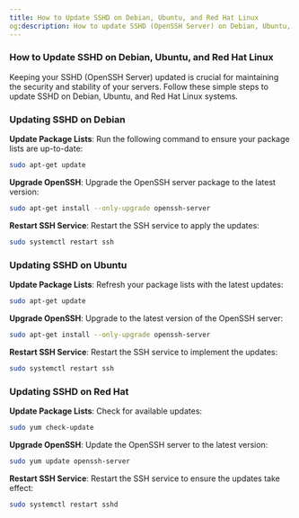 ```yaml
---
title: How to Update SSHD on Debian, Ubuntu, and Red Hat Linux
og:description: How to update SSHD (OpenSSH Server) on Debian, Ubuntu, and Red Hat Linux with simple step-by-step instructions. Ensure your server remains secure and up-to-date.
---
```


### How to Update SSHD on Debian, Ubuntu, and Red Hat Linux

Keeping your SSHD (OpenSSH Server) updated is crucial for maintaining the security and stability of your servers. Follow these simple steps to update SSHD on Debian, Ubuntu, and Red Hat Linux systems.

### Updating SSHD on Debian

**Update Package Lists**:
Run the following command to ensure your package lists are up-to-date:

```sh
sudo apt-get update
```

**Upgrade OpenSSH**:
Upgrade the OpenSSH server package to the latest version:

```sh
sudo apt-get install --only-upgrade openssh-server
```

**Restart SSH Service**:
Restart the SSH service to apply the updates:

```sh
sudo systemctl restart ssh
```

### Updating SSHD on Ubuntu

**Update Package Lists**:
Refresh your package lists with the latest updates:

```sh
sudo apt-get update
```

**Upgrade OpenSSH**:
Upgrade to the latest version of the OpenSSH server:

```sh
sudo apt-get install --only-upgrade openssh-server
```

**Restart SSH Service**:
Restart the SSH service to implement the updates:

```sh
sudo systemctl restart ssh
```

### Updating SSHD on Red Hat

**Update Package Lists**:
Check for available updates:

```sh
sudo yum check-update
```

**Upgrade OpenSSH**:
Update the OpenSSH server to the latest version:

```sh
sudo yum update openssh-server
```

**Restart SSH Service**:
Restart the SSH service to ensure the updates take effect:

```sh
sudo systemctl restart sshd
```
